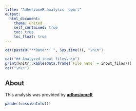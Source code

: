 ```yaml
---
title: "AdhesiomeR analysis report"
output:
  html_document:
    theme: united
    self_contained: true
    toc: true
    toc_float: true
---
```


<style>
img {
    max-width: none;

    /* other options:
    max-width: 200%;
    max-width: 700px;
    max-width: 9in;
    max-width: 25cm;
    etc
    */
}
</style>

```r

cat(paste0("**Date**: ", Sys.time()), "\n\n")

cat("## Analyzed input files\n\n")
print(knitr::kable(data.frame(`File name` = input_files)))
cat("\n\n")

```


## About

This analysis was provided by [**adhesiomeR**](https://github.com/ksidorczuk/adhesiomeR)

```r
pander(sessionInfo())
```


